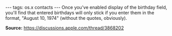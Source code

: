 ---
tags: os.x contacts
---
Once you've enabled display of the birthday field, you'll find that entered birthdays will only stick if you enter them in the format, "August 10, 1974" (without the quotes, obviously).

'''Source:''' https://discussions.apple.com/thread/3868202
